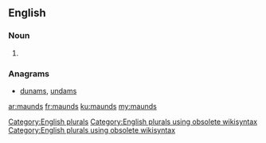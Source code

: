 ==English==

===Noun===
{{head|en}}

# {{plural of|maund}}

===Anagrams===
* [[dunams#English|dunams]], [[undams#English|undams]]

[[Category:English plurals]][[Category:English plurals using obsolete wikisyntax]][[Category:English plurals using obsolete wikisyntax]]

[[ar:maunds]]
[[fr:maunds]]
[[ku:maunds]]
[[my:maunds]]